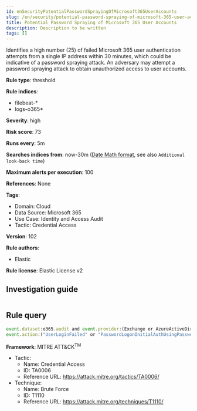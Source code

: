 ```yaml
---
id: enSecurityPotentialPasswordSprayingOfMicrosoft365UserAccounts
slug: /en/security/potential-password-spraying-of-microsoft-365-user-accounts
title: Potential Password Spraying of Microsoft 365 User Accounts
description: Description to be written
tags: []
---
```


<div id="potential-password-spraying-of-microsoft-365-user-accounts"></div>

Identifies a high number (25) of failed Microsoft 365 user authentication attempts from a single IP address within 30 minutes, which could be indicative of a password spraying attack. An adversary may attempt a password spraying attack to obtain unauthorized access to user accounts.

**Rule type**: threshold

**Rule indices**: 

* filebeat-*
* logs-o365*

**Severity**: high

**Risk score**: 73

**Runs every**: 5m

**Searches indices from**: now-30m ([Date Math format](((ref))/common-options.html#date-math), see also <DocLink id="enSecurityRulesUiCreate" section="set-the-rules-schedule">`Additional look-back time`</DocLink>)

**Maximum alerts per execution**: 100

**References**: None

**Tags**: 

* Domain: Cloud
* Data Source: Microsoft 365
* Use Case: Identity and Access Audit
* Tactic: Credential Access

**Version**: 102

**Rule authors**: 

* Elastic

**Rule license**: Elastic License v2

## Investigation guide

```markdown

```

## Rule query

```js
event.dataset:o365.audit and event.provider:(Exchange or AzureActiveDirectory) and event.category:authentication and
event.action:("UserLoginFailed" or "PasswordLogonInitialAuthUsingPassword")

```

**Framework**: MITRE ATT&CK<sup>TM</sup>

* Tactic:
    * Name: Credential Access
    * ID: TA0006
    * Reference URL: https://attack.mitre.org/tactics/TA0006/
* Technique:
    * Name: Brute Force
    * ID: T1110
    * Reference URL: https://attack.mitre.org/techniques/T1110/

